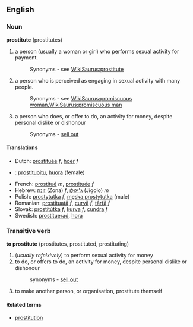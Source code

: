 ==English==
=== Noun ===
'''prostitute''' (prostitutes)

#a person (usually a woman or girl) who performs sexual activity for payment.
#:Synonyms - see [[WikiSaurus:prostitute]]
#a person who is perceived as engaging in sexual activity with many people.
#:Synonyms - see [[WikiSaurus:promiscuous woman]],[[WikiSaurus:promiscuous man]]
#a person who does, or offer to do, an activity for money, despite personal dislike or dishonour
#:Synonyms - [[sell out]]

==== Translations ====
*Dutch: [[prostituée]] ''f'', [[hoer]] ''f''
*{{fi}}: [[prostituoitu]], [[huora]] (female)
*French: [[prostitué]] ''m'', [[prostituée]] ''f''
*Hebrew: [[זונה]] (Zona) ''f'', [[ג׳יגולו]] (Jigolo) ''m''
*Polish: [[prostytutka]] ''f'', [[męska prostytutka]] (male) 
*Romanian: [[prostituată]] ''f'', [[curvă]] ''f'', [[târfă]] ''f''
*Slovak: [[prostitútka#Slovak|prostitútka]] ''f'', [[kurva#Slovak|kurva]] ''f'', [[cundra#Slovak|cundra]] ''f''
*Swedish: [[prostituerad]], [[hora]]

===Transitive verb===
'''to prostitute''' (prostitutes, prostituted, prostituting)
# (''usually refelxively'') to perform sexual activity for money
#to do, or offers to do, an activity for money, despite personal dislike or dishonour
#:synonyms - [[sell out]]
#to make another person, or organisation, prostitute themself

====Related terms====
*[[prostitution]]